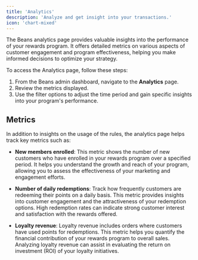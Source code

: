 ```yaml
---
title: 'Analytics'
description: 'Analyze and get insight into your transactions.'
icon: 'chart-mixed'
---
```


The Beans analytics page provides valuable insights into the performance of your rewards program. It
offers detailed metrics on various aspects of customer engagement and program effectiveness, helping you
make informed decisions to optimize your strategy.

To access the Analytics page, follow these steps:

1. From the Beans admin dashboard, navigate to the **Analytics** page.
2. Review the metrics displayed.
3. Use the filter options to adjust the time period and gain specific insights into your program's
   performance.

## Metrics

In addition to insights on the usage of the rules, the analytics page helps track key metrics such as:

- **New members enrolled**: This metric shows the number of new customers who
  have enrolled in your rewards program over a specified
  period. It helps you understand the growth and reach of your program, allowing you to assess the
  effectiveness of your marketing and engagement efforts.

- **Number of daily redemptions**: Track how frequently customers are redeeming
  their points on a daily basis. This metric provides insights
  into customer engagement and the attractiveness of your redemption options. High redemption rates can
  indicate strong customer interest and satisfaction with the rewards offered.

- **Loyalty revenue**: Loyalty revenue includes orders where customers have used points for redemptions.
  This metric helps you quantify the financial contribution of your rewards program to overall sales.
  Analyzing loyalty revenue can assist in evaluating the return on investment (ROI) of your loyalty initiatives.
